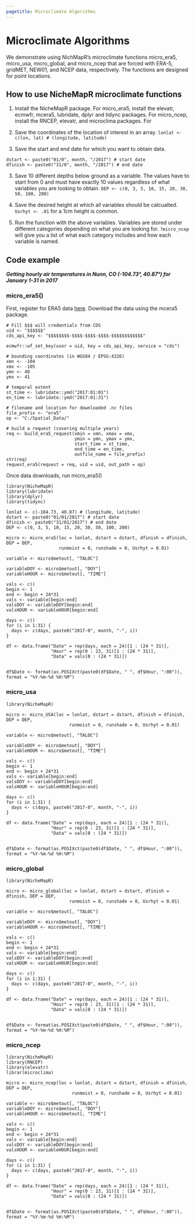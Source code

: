 ```yaml
---
pagetitle: Microclimate Algorithms
---
```


# Microclimate Algorithms

We demonstrate using NichMapR's microclimate functions micro_era5, micro_usa, micro_global, and micro_ncep that are forced with ERA-5, gridMET, NEW01, and NCEP data, respectively. The functions are designed for point locations.

## How to use NicheMapR microclimate functions

1. Install the NicheMapR package. For micro_era5, install the elevatr, ecmwfr, mcera5, lubridate, dplyr and tidync packages. For micro_ncep, install the RNCEP, elevatr, and microclima packages. For 

2. Save the coordinates of the location of interest in an array. `lonlat <- c(lon, lat) # (longitude, latitude)`

3. Save the start and end date for which you want to obtain data.
```
dstart <- paste0("01/0", month, "/2017") # start date
dfinish <- paste0("31/0", month, "/2017") # end date
```

3. Save 10 different depths below ground as a variable. The values have to start from 0 and must have exactly 10 values regardless of what variables you are looking to obtain. `DEP <- c(0, 3, 5, 10, 15, 20, 30, 50, 100, 200)`

4. Save the desired height at which all variables should be calcualted. `Usrhyt <- .01` for a 1cm height is common.

5. Run the function with the above variables. Variables are stored under different categories depending on what you are looking for. `?micro_ncep` will give you a list of what each category includes and how each variable is named. 

## Code example

***Getting hourly air temperatures in Nunn, CO (-104.73°, 40.87°) for January 1-31 in 2017*** 

### micro_era5()

First, register for ERA5 data [here](https://cds.climate.copernicus.eu/user/register). Download the data using the mcera5 package.

```
# Fill $$$ will credentials from CDS
uid <- "$$$$$$"
cds_api_key <- "$$$$$$$$-$$$$-$$$$-$$$$-$$$$$$$$$$$$"

ecmwfr::wf_set_key(user = uid, key = cds_api_key, service = "cds")

# bounding coordinates (in WGS84 / EPSG:4326)
xmn <- -104
xmx <- -105
ymn <- 40
ymx <- 41

# temporal extent
st_time <- lubridate::ymd("2017:01:01")
en_time <- lubridate::ymd("2017:01:31")

# filename and location for downloaded .nc files
file_prefix <- "era5"
op <- "C:/Spatial_Data/"

# build a request (covering multiple years)
req <- build_era5_request(xmin = xmn, xmax = xmx,
                          ymin = ymn, ymax = ymx,
                          start_time = st_time,
                          end_time = en_time,
                          outfile_name = file_prefix)
str(req)
request_era5(request = req, uid = uid, out_path = op)
```

Once data downloads, run micro_era5()

```
library(NicheMapR)
library(lubridate)
library(dplyr)
library(tidync)

lonlat <- c(-104.73, 40.87) # (longitude, latitude)
dstart <- paste0("01/01/2017") # start date
dfinish <- paste0("31/01/2017") # end date
DEP <- c(0, 3, 5, 10, 15, 20, 30, 50, 100, 200)

micro <- micro_era5(loc = lonlat, dstart = dstart, dfinish = dfinish, DEP = DEP,
                    runmoist = 0, runshade = 0, Usrhyt = 0.01)

variable <- micro$metout[, "TALOC"]
  
variableDOY <- micro$metout[, "DOY"]
variableHOUR <- micro$metout[, "TIME"]
  
vals <- c()
begin <- 1 
end <- begin + 24*31
vals <- variable[begin:end]
valsDOY <- variableDOY[begin:end]
valsHOUR <- variableHOUR[begin:end]
  
days <- c()
for (i in 1:31) {
  days <- c(days, paste0("2017-0", month, "-", i))
}

df <- data.frame("Date" = rep(days, each = 24)[1 : (24 * 31)],
                 "Hour" = rep(0 : 23, 31)[1 : (24 * 31)],
                 "Data" = vals[0 : (24 * 31)])


df$Date <- format(as.POSIXct(paste0(df$Date, " ", df$Hour, ":00")), format = "%Y-%m-%d %H:%M")
```

### micro_usa

```
library(NicheMapR)

micro <- micro_USA(loc = lonlat, dstart = dstart, dfinish = dfinish, DEP = DEP,
                        runmoist = 0, runshade = 0, Usrhyt = 0.01)

variable <- micro$metout[, "TALOC"]
  
variableDOY <- micro$metout[, "DOY"]
variableHOUR <- micro$metout[, "TIME"]
  
vals <- c()
begin <- 1 
end <- begin + 24*31
vals <- variable[begin:end]
valsDOY <- variableDOY[begin:end]
valsHOUR <- variableHOUR[begin:end]
  
days <- c()
for (i in 1:31) {
  days <- c(days, paste0("2017-0", month, "-", i))
}

df <- data.frame("Date" = rep(days, each = 24)[1 : (24 * 31)],
                 "Hour" = rep(0 : 23, 31)[1 : (24 * 31)],
                 "Data" = vals[0 : (24 * 31)])


df$Date <- format(as.POSIXct(paste0(df$Date, " ", df$Hour, ":00")), format = "%Y-%m-%d %H:%M")
```

### micro_global

```
library(NicheMapR)

micro <- micro_global(loc = lonlat, dstart = dstart, dfinish = dfinish, DEP = DEP,
                        runmoist = 0, runshade = 0, Usrhyt = 0.01)

variable <- micro$metout[, "TALOC"]
  
variableDOY <- micro$metout[, "DOY"]
variableHOUR <- micro$metout[, "TIME"]
  
vals <- c()
begin <- 1 
end <- begin + 24*31
vals <- variable[begin:end]
valsDOY <- variableDOY[begin:end]
valsHOUR <- variableHOUR[begin:end]
  
days <- c()
for (i in 1:31) {
  days <- c(days, paste0("2017-0", month, "-", i))
}

df <- data.frame("Date" = rep(days, each = 24)[1 : (24 * 31)],
                 "Hour" = rep(0 : 23, 31)[1 : (24 * 31)],
                 "Data" = vals[0 : (24 * 31)])


df$Date <- format(as.POSIXct(paste0(df$Date, " ", df$Hour, ":00")), format = "%Y-%m-%d %H:%M")
```

### micro_ncep

```
library(NicheMapR)
library(RNCEP)
library(elevatr)
librar(microclima)

micro <- micro_ncep(loc = lonlat, dstart = dstart, dfinish = dfinish, DEP = DEP,
                         runmoist = 0, runshade = 0, Usrhyt = 0.01)

variable <- micro$metout[, "TALOC"]
variableDOY <- micro$metout[, "DOY"]
variableHOUR <- micro$metout[, "TIME"]
  
vals <- c()
begin <- 1 
end <- begin + 24*31
vals <- variable[begin:end]
valsDOY <- variableDOY[begin:end]
valsHOUR <- variableHOUR[begin:end]
  
days <- c()
for (i in 1:31) {
  days <- c(days, paste0("2017-0", month, "-", i))
}

df <- data.frame("Date" = rep(days, each = 24)[1 : (24 * 31)],
                 "Hour" = rep(0 : 23, 31)[1 : (24 * 31)],
                 "Data" = vals[0 : (24 * 31)])


df$Date <- format(as.POSIXct(paste0(df$Date, " ", df$Hour, ":00")), format = "%Y-%m-%d %H:%M")  
```
